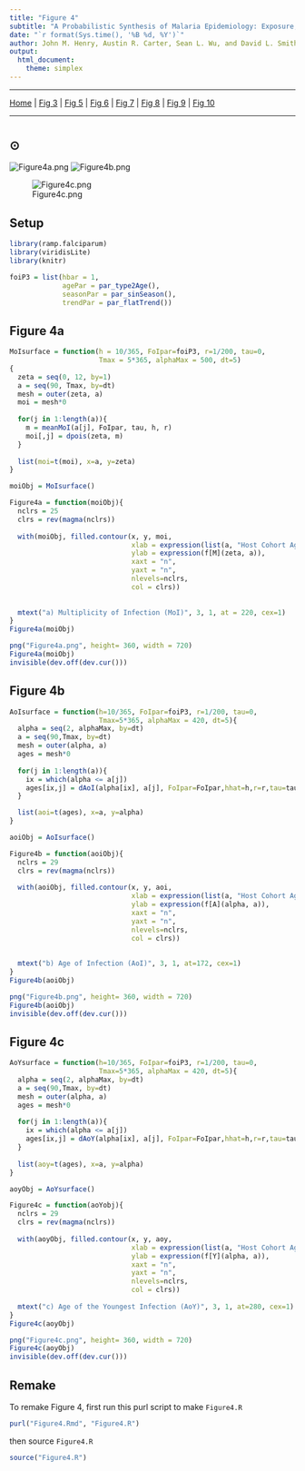 ```yaml
---
title: "Figure 4"
subtitle: "A Probabilistic Synthesis of Malaria Epidemiology: Exposure, Infection, Parasite Densities, and Detection"
date: "`r format(Sys.time(), '%B %d, %Y')`"
author: John M. Henry, Austin R. Carter, Sean L. Wu, and David L. Smith
output:
  html_document: 
    theme: simplex
---
```


***

[Home](Memory.html) | 
[Fig 3](Figure3.html) |
[Fig 5](Figure5.html) |
[Fig 6](Figure6.html) |
[Fig 7](Figure7.html) |
[Fig 8](Figure8.html) |
[Fig 9](Figure9.html) |
[Fig 10](Figure10.html)

*** 

# {.tabset}

## $\odot$ 


![Figure4a.png](Figure4a.png)
![Figure4b.png](Figure4b.png)

![Figure4c.png](Figure4c.png)

## Setup

```r
library(ramp.falciparum)
library(viridisLite)
library(knitr)
```

```r
foiP3 = list(hbar = 1, 
             agePar = par_type2Age(), 
             seasonPar = par_sinSeason(), 
             trendPar = par_flatTrend())
```


## Figure 4a 

```r
MoIsurface = function(h = 10/365, FoIpar=foiP3, r=1/200, tau=0, 
                      Tmax = 5*365, alphaMax = 500, dt=5)
{ 
  zeta = seq(0, 12, by=1) 
  a = seq(90, Tmax, by=dt) 
  mesh = outer(zeta, a)
  moi = mesh*0
  
  for(j in 1:length(a)){
    m = meanMoI(a[j], FoIpar, tau, h, r)
    moi[,j] = dpois(zeta, m) 
  } 
  
  list(moi=t(moi), x=a, y=zeta)
}
```

```r
moiObj = MoIsurface()
```


```r
Figure4a = function(moiObj){
  nclrs = 25
  clrs = rev(magma(nclrs))
  
  with(moiObj, filled.contour(x, y, moi, 
                              xlab = expression(list(a, "Host Cohort Age (in Days)")), 
                              ylab = expression(f[M](zeta, a)), 
                              xaxt = "n", 
                              yaxt = "n", 
                              nlevels=nclrs, 
                              col = clrs)) 
  
  
  mtext("a) Multiplicity of Infection (MoI)", 3, 1, at = 220, cex=1)
}
Figure4a(moiObj)
```
```r
png("Figure4a.png", height= 360, width = 720)
Figure4a(moiObj)
invisible(dev.off(dev.cur()))
```

## Figure 4b 

```r
AoIsurface = function(h=10/365, FoIpar=foiP3, r=1/200, tau=0, 
                      Tmax=5*365, alphaMax = 420, dt=5){ 
  alpha = seq(2, alphaMax, by=dt) 
  a = seq(90,Tmax, by=dt) 
  mesh = outer(alpha, a)
  ages = mesh*0
  
  for(j in 1:length(a)){
    ix = which(alpha <= a[j])
    ages[ix,j] = dAoI(alpha[ix], a[j], FoIpar=FoIpar,hhat=h,r=r,tau=tau)
  } 

  list(aoi=t(ages), x=a, y=alpha)
}
```

```r
aoiObj = AoIsurface() 
```

```r
Figure4b = function(aoiObj){
  nclrs = 29 
  clrs = rev(magma(nclrs))
  
  with(aoiObj, filled.contour(x, y, aoi, 
                              xlab = expression(list(a, "Host Cohort Age (in Days)")), 
                              ylab = expression(f[A](alpha, a)), 
                              xaxt = "n", 
                              yaxt = "n", 
                              nlevels=nclrs, 
                              col = clrs)) 
  
  
  mtext("b) Age of Infection (AoI)", 3, 1, at=172, cex=1)
}
Figure4b(aoiObj)
```

```r
png("Figure4b.png", height= 360, width = 720)
Figure4b(aoiObj)
invisible(dev.off(dev.cur()))
```

## Figure 4c


```r


AoYsurface = function(h=10/365, FoIpar=foiP3, r=1/200, tau=0, 
                      Tmax=5*365, alphaMax = 420, dt=5){ 
  alpha = seq(2, alphaMax, by=dt) 
  a = seq(90,Tmax, by=dt) 
  mesh = outer(alpha, a)
  ages = mesh*0
  
  for(j in 1:length(a)){
    ix = which(alpha <= a[j])
    ages[ix,j] = dAoY(alpha[ix], a[j], FoIpar=FoIpar,hhat=h,r=r,tau=tau)
  } 
  
  list(aoy=t(ages), x=a, y=alpha)
}
```


```r
aoyObj = AoYsurface()
```


```r
Figure4c = function(aoYobj){
  nclrs = 29 
  clrs = rev(magma(nclrs))
  
  with(aoyObj, filled.contour(x, y, aoy, 
                              xlab = expression(list(a, "Host Cohort Age (in Days)")), 
                              ylab = expression(f[Y](alpha, a)), 
                              xaxt = "n", 
                              yaxt = "n", 
                              nlevels=nclrs, 
                              col = clrs))
  
  mtext("c) Age of the Youngest Infection (AoY)", 3, 1, at=280, cex=1)
}
Figure4c(aoyObj)
```

```r
png("Figure4c.png", height= 360, width = 720)
Figure4c(aoyObj)
invisible(dev.off(dev.cur()))
```

## Remake

To remake Figure 4, first run this purl script to make `Figure4.R` 

```r
purl("Figure4.Rmd", "Figure4.R")
```

then source `Figure4.R` 

```r
source("Figure4.R")
```